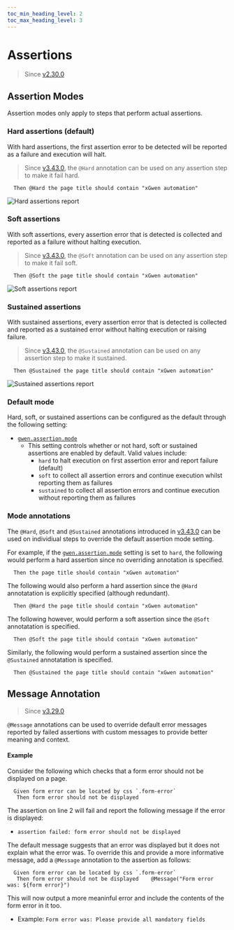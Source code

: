 ```yaml
--- 
toc_min_heading_level: 2
toc_max_heading_level: 3
---
```



# Assertions

> Since [v2.30.0](https://github.com/gwen-interpreter/gwen-web/releases/tag/v2.30.0)

## Assertion Modes

Assertion modes only apply to steps that perform actual assertions.

### Hard assertions (default)

With hard assertions, the first assertion error to be detected will be reported as a failure and execution will halt.

> Since [v3.43.0](https://github.com/gwen-interpreter/gwen-web/releases/tag/v3.43.0), the `@Hard` annotation can be used on any assertion step to make it fail hard.

```gherkin
  Then @Hard the page title should contain "xGwen automation"
```

![Hard assertions report](/img/assertions/hard-assertions.png)

### Soft assertions

With soft assertions, every assertion error that is detected is collected and reported as a failure without halting execution.

> Since [v3.43.0](https://github.com/gwen-interpreter/gwen-web/releases/tag/v3.43.0), the `@Soft` annotation can be used on any assertion step to make it fail soft.

```gherkin
  Then @Soft the page title should contain "xGwen automation"
```

![Soft assertions report](/img/assertions/soft-assertions.png)

### Sustained assertions

With sustained assertions, every assertion error that is detected is collected and reported as a sustained error without halting execution or raising failure.

> Since [v3.43.0](https://github.com/gwen-interpreter/gwen-web/releases/tag/v3.43.0), the `@Sustained` annotation can be used on any assertion step to make it sustained.

```gherkin
  Then @Sustained the page title should contain "xGwen automation"
```

![Sustained assertions report](/img/assertions/sustained-assertions.png)

### Default mode

Hard, soft, or sustained assertions can be configured as the default through the following setting:

- [`gwen.assertion.mode`](/docs/settings#gwen-assertion-mode)
  - This setting controls whether or not hard, soft or sustained assertions are enabled by default. Valid values include:
    - `hard` to halt execution on first assertion error and report failure (default)
    - `soft` to collect all assertion errors and continue execution whilst reporting them as failures
    - `sustained` to collect all assertion errors and continue execution without reporting them as failures

### Mode annotations
The `@Hard`, `@Soft` and `@Sustained` annotations introduced in [v3.43.0](https://github.com/gwen-interpreter/gwen-web/releases/tag/v3.43.0) can be used on individiual steps to override the default assertion mode setting.

For example, if the [`gwen.assertion.mode`](/docs/settings#gwen-assertion-mode) setting is set to `hard`, the following would perform a hard assertion since no overriding annotation is specified.

```gherkin
  Then the page title should contain "xGwen automation"
```

The following would also perform a hard assertion since the `@Hard` annotatation is explicitly specified (although redundant).

```gherkin
  Then @Hard the page title should contain "xGwen automation"
```

The following however, would perform a soft assertion since the `@Soft` annotatation is specified.

```gherkin
  Then @Soft the page title should contain "xGwen automation"
```

Similarly, the following would perform a sustained assertion since the `@Sustained` annotatation is specified.

```gherkin
  Then @Sustained the page title should contain "xGwen automation"
```

## Message Annotation

> Since [v3.29.0](https://github.com/gwen-interpreter/gwen-web/releases/tag/v3.29.0)

`@Message` annotations can be used to override default error messages reported by failed assertions with custom messages to provide better meaning and context.

#### Example

Consider the following which checks that a form error should not be displayed on a page.

```gherkin {2}
  Given form error can be located by css `.form-error`
   Then form error should not be displayed
```    

The assertion on line 2 will fail and report the following message if the error is displayed:
- `assertion failed: form error should not be displayed`

The default message suggests that an error was displayed but it does not explain what the error was. To override this and provide a more informative message, add a `@Message` annotation to the assertion as follows:

```gherkin {2}
  Given form error can be located by css `.form-error`
   Then form error should not be displayed    @Message("Form error was: ${form error}")
```

This will now output a more meaninful error and include the contents of the form error in it too.
- Example: `Form error was: Please provide all mandatory fields`
